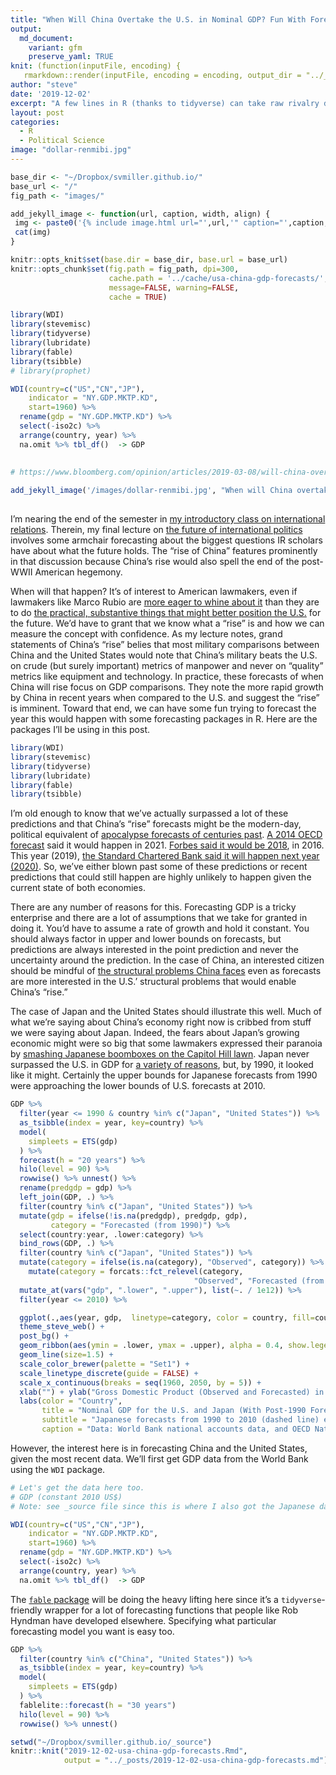 ```yaml
---
title: "When Will China Overtake the U.S. in Nominal GDP? Fun With Forecasting Packages in R"
output:
  md_document:
    variant: gfm
    preserve_yaml: TRUE
knit: (function(inputFile, encoding) {
   rmarkdown::render(inputFile, encoding = encoding, output_dir = "../_posts") })
author: "steve"
date: '2019-12-02'
excerpt: "A few lines in R (thanks to tidyverse) can take raw rivalry data from Thompson and Dreyer (2012) and create some usable data frames for conflict research."
layout: post
categories:
  - R
  - Political Science
image: "dollar-renmibi.jpg"
---
```


```r

base_dir <- "~/Dropbox/svmiller.github.io/"
base_url <- "/"
fig_path <- "images/"

add_jekyll_image <- function(url, caption, width, align) {
 img <- paste0('{% include image.html url="',url,'" caption="',caption,'" width=',width,' align="',align,'" %}')
 cat(img)
}

knitr::opts_knit$set(base.dir = base_dir, base.url = base_url)
knitr::opts_chunk$set(fig.path = fig_path, dpi=300,
                      cache.path = '../cache/usa-china-gdp-forecasts/',
                      message=FALSE, warning=FALSE,
                      cache = TRUE) 

library(WDI)
library(stevemisc)
library(tidyverse)
library(lubridate)
library(fable)
library(tsibble)
# library(prophet)

WDI(country=c("US","CN","JP"),
    indicator = "NY.GDP.MKTP.KD",
    start=1960) %>%
  rename(gdp = "NY.GDP.MKTP.KD") %>%
  select(-iso2c) %>%
  arrange(country, year) %>%
  na.omit %>% tbl_df()  -> GDP
 
 
# https://www.bloomberg.com/opinion/articles/2019-03-08/will-china-overtake-u-s-gdp-depends-how-you-count

```

```r
 
add_jekyll_image('/images/dollar-renmibi.jpg', "When will China overtake the U.S. in GDP? It's tough to say.", "400", "right")
 
```

I'm nearing the end of the semester in [my introductory class on international relations](http://posc1020.svmiller.com/). Therein, my final lecture on [the future of international politics](http://posc1020.svmiller.com/future-1/posc1020-lecture-future-1.pdf) involves some armchair forecasting about the biggest questions IR scholars have about what the future holds. The "rise of China" features prominently in that discussion because China's rise would also spell the end of the post-WWII American hegemony.

When will that happen? It's of interest to American lawmakers, even if lawmakers like Marco Rubio are [more eager to whine about it](https://www.scmp.com/news/china/diplomacy/article/3037557/us-senators-propose-economic-security-strategy-act-counter) than they are to do [the practical, substantive things that might better position the U.S.](https://www.bloomberg.com/news/articles/2016-06-15/china-spends-more-on-infrastructure-than-the-u-s-and-europe-combined) for the future. We'd have to grant that we know what a "rise" is and how we can measure the concept with confidence. As my lecture notes, grand statements of China's "rise" belies that most military comparisons between China and the United States would note that China's military beats the U.S. on crude (but surely important) metrics of manpower and never on "quality" metrics like equipment and technology. In practice, these forecasts of when China will rise focus on GDP comparisons. They note the more rapid growth by China in recent years when compared to the U.S. and suggest the "rise" is imminent. Toward that end, we can have some fun trying to forecast the year this would happen with some forecasting packages in R. Here are the packages I'll be using in this post.

```r
library(WDI)
library(stevemisc)
library(tidyverse)
library(lubridate)
library(fable)
library(tsibble)

```

I'm old enough to know that we've actually surpassed a lot of these predictions and that China's "rise" forecasts might be the modern-day, political equivalent of [apocalypse forecasts of centuries past](https://en.wikipedia.org/wiki/List_of_dates_predicted_for_apocalyptic_events). [A 2014 OECD forecast](https://data.oecd.org/gdp/gdp-long-term-forecast.htm) said it would happen in 2021. [Forbes said it would be 2018](https://www.forbes.com/sites/mikepatton/2016/04/29/global-economic-news-china-will-surpass-the-u-s-in-2018/), in 2016. This year (2019), [the Standard Chartered Bank said it will happen next year (2020)](https://www.businessinsider.com/us-economy-to-fall-behind-china-within-a-year-standard-chartered-says-2019-1). So, we've either blown past some of these predictions or recent predictions that could still happen are highly unlikely to happen given the current state of both economies.

There are any number of reasons for this. Forecasting GDP is a tricky enterprise and there are a lot of assumptions that we take for granted in doing it. You'd have to assume a rate of growth and hold it constant. You should always factor in upper and lower bounds on forecasts, but predictions are always interested in the point prediction and never the uncertainty around the prediction. In the case of China, an interested citizen should be mindful of [the structural problems China faces](https://www.foreignaffairs.com/articles/china/2019-03-11/whats-causing-chinas-economic-slowdown) even as forecasts are more interested in the U.S.' structural problems that would enable China's "rise."

The case of Japan and the United States should illustrate this well. Much of what we're saying about China's economy right now is cribbed from stuff we were saying about Japan. Indeed, the fears about Japan's growing economic might were so big that some lawmakers expressed their paranoia by [smashing Japanese boomboxes on the Capitol Hill lawn](https://paleofuture.gizmodo.com/that-time-republicans-smashed-a-boombox-with-sledgehamm-1775418875). Japan never surpassed the U.S. in GDP for [a variety of reasons](https://www.brookings.edu/opinions/japans-shrinking-economy/), but, by 1990, it looked like it might. Certainly the upper bounds for Japanese forecasts from 1990 were approaching the lower bounds of U.S. forecasts at 2010.

```r

GDP %>% 
  filter(year <= 1990 & country %in% c("Japan", "United States")) %>% 
  as_tsibble(index = year, key=country) %>%
  model(
    simpleets = ETS(gdp)
  ) %>% 
  forecast(h = "20 years") %>%
  hilo(level = 90) %>%
  rowwise() %>% unnest() %>%
  rename(predgdp = gdp) %>%
  left_join(GDP, .) %>%
  filter(country %in% c("Japan", "United States")) %>%
  mutate(gdp = ifelse(!is.na(predgdp), predgdp, gdp),
         category = "Forecasted (from 1990)") %>%
  select(country:year, .lower:category) %>%
  bind_rows(GDP, .) %>%
  filter(country %in% c("Japan", "United States")) %>%
  mutate(category = ifelse(is.na(category), "Observed", category)) %>%
    mutate(category = forcats::fct_relevel(category,
                                         "Observed", "Forecasted (from 1990)" )) %>%
  mutate_at(vars("gdp", ".lower", ".upper"), list(~. / 1e12)) %>%
  filter(year <= 2010) %>%

  ggplot(.,aes(year, gdp,  linetype=category, color = country, fill=country)) +
  theme_steve_web() +
  post_bg() +
  geom_ribbon(aes(ymin = .lower, ymax = .upper), alpha = 0.4, show.legend=F) +
  geom_line(size=1.5) +
  scale_color_brewer(palette = "Set1") +
  scale_linetype_discrete(guide = FALSE) +
  scale_x_continuous(breaks = seq(1960, 2050, by = 5)) +
  xlab("") + ylab("Gross Domestic Product (Observed and Forecasted) in Trillions Constant 2010 US$") +
  labs(color = "Country",
       title = "Nominal GDP for the U.S. and Japan (With Post-1990 Forecast Estimates), 1960-2010",
       subtitle = "Japanese forecasts from 1990 to 2010 (dashed line) expected more GDP growth than Japan observed (solid line).",
       caption = "Data: World Bank national accounts data, and OECD National Accounts data files. Forecasts done with a simple exponential smoothing state space model in R.") 
```

However, the interest here is in forecasting China and the United States, given the most recent data. We'll first get GDP data from the World Bank using the `WDI` package.

```r

# Let's get the data here too.
# GDP (constant 2010 US$)
# Note: see _source file since this is where I also got the Japanese data for the above graph.

WDI(country=c("US","CN","JP"),
    indicator = "NY.GDP.MKTP.KD",
    start=1960) %>%
  rename(gdp = "NY.GDP.MKTP.KD") %>%
  select(-iso2c) %>%
  arrange(country, year) %>%
  na.omit %>% tbl_df()  -> GDP
```

The [`fable` package](https://fable.tidyverts.org/) will be doing the heavy lifting here since it's a `tidyverse`-friendly wrapper for a lot of forecasting functions that people like Rob Hyndman have developed elsewhere. Specifying what particular forecasting model you want is easy too.

```r

GDP %>% 
  filter(country %in% c("China", "United States")) %>% 
  as_tsibble(index = year, key=country) %>%
  model(
    simpleets = ETS(gdp)
  ) %>% 
  fablelite::forecast(h = "30 years")
  hilo(level = 90) %>%
  rowwise() %>% unnest() 

```

```r
setwd("~/Dropbox/svmiller.github.io/_source")
knitr::knit("2019-12-02-usa-china-gdp-forecasts.Rmd",
            output = "../_posts/2019-12-02-usa-china-gdp-forecasts.md")
```
